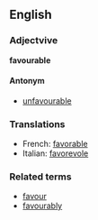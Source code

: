 ==English==
===Adjectvive===
'''favourable'''

{{stub}}
====Antonym====
*[[unfavourable]]

===Translations===
*French: [[favorable]]
*Italian: [[favorevole]]

===Related terms===
*[[favour]]
*[[favourably]]